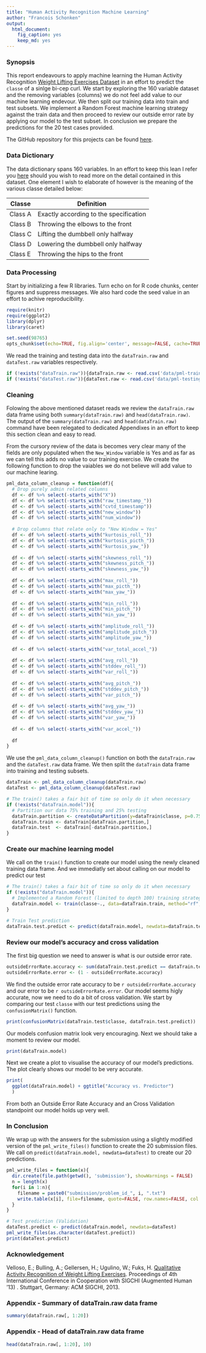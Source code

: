 ```yaml
---
title: "Human Activity Recognition Machine Learning"
author: "Francois Schonken"
output:
  html_document:
    fig_caption: yes
    keep_md: yes
---
```


### Synopsis
This report endeavours to apply machine learning the Human Activity Recognition [Weight Lifting Exercises Dataset](http://groupware.les.inf.puc-rio.br/har#weight_lifting_exercises) in an effort to predict the ```classe``` of a sinlge bi-cep curl. We start by exploring the 160 variable dataset and the removing variables (columns) we do not feel add value to our machine learning endevour. We then split our training data into train and test subsets. We implement a Random Forest machine learning strategy against the train data and then proceed to review our outside error rate by applying our model to the test subset. In conclusion we prepare the predictions for the 20 test cases provided.

The GitHub repository for this projects can be found [here](https://github.com/schonken/Practical_Machine_Learning_Project).

### Data Dictionary
The data dictionary spans 160 variables. In an effort to keep this lean I refer you [here](http://groupware.les.inf.puc-rio.br/har#weight_lifting_exercises#ixzz3MWksZVLK) should you wish to read more on the detail contained in this dataset. One element I wish to elaborate of however is the meaning of the various classe detailed below: 

Classe | Definition
-------|-----------
Class A | Exactly according to the specification
Class B | Throwing the elbows to the front
Class C | Lifting the dumbbell only halfway 
Class D | Lowering the dumbbell only halfway
Class E | Throwing the hips to the front

### Data Processing
Start by initializing a few R libraries. Turn echo on for R code chunks, center figures and suppress messages. We also hard code the seed value in an effort to achive reproducibility.
```r
require(knitr)
require(ggplot2)
library(dplyr)
library(caret)

set.seed(98765)
opts_chunk$set(echo=TRUE, fig.align='center', message=FALSE, cache=TRUE)
```

We read the training and testing data into the ```dataTrain.raw``` and ```dataTest.raw``` variables respectively. 
```r
if (!exists("dataTrain.raw")){dataTrain.raw <- read.csv('data/pml-training.csv')}
if (!exists("dataTest.raw")){dataTest.raw <- read.csv('data/pml-testing.csv')}
```

### Cleaning 
Folowing the above mentioned dataset reads we review the ```dataTrain.raw``` data frame using both ```summary(dataTrain.raw)``` and ```head(dataTrain.raw)```. The output of the ```summary(dataTrain.raw)``` and ```head(dataTrain.raw)``` command have been relegated to dedicated Appendixes in an effort to keep this section clean and easy to read. 

From the cursory review of the data is becomes very clear many of the fields are only populated when the ```New_Window``` variable is Yes and as far as we can tell this adds no value to our training exercise. We create the following function to drop the vaiables we do not believe will add value to our machine learing.  

```r
pml_data_column_cleanup = function(df){
  # Drop purely admin related columns
  df <- df %>% select(-starts_with("X"))
  df <- df %>% select(-starts_with("raw_timestamp_"))
  df <- df %>% select(-starts_with("cvtd_timestamp"))
  df <- df %>% select(-starts_with("new_window"))
  df <- df %>% select(-starts_with("num_window"))
  
  # Drop columns that relate only to "New Window = Yes"
  df <- df %>% select(-starts_with("kurtosis_roll_"))
  df <- df %>% select(-starts_with("kurtosis_picth_"))
  df <- df %>% select(-starts_with("kurtosis_yaw_"))
  
  df <- df %>% select(-starts_with("skewness_roll_"))
  df <- df %>% select(-starts_with("skewness_pitch_"))
  df <- df %>% select(-starts_with("skewness_yaw_"))
  
  df <- df %>% select(-starts_with("max_roll_"))
  df <- df %>% select(-starts_with("max_picth_"))
  df <- df %>% select(-starts_with("max_yaw_"))
  
  df <- df %>% select(-starts_with("min_roll_"))
  df <- df %>% select(-starts_with("min_pitch_"))
  df <- df %>% select(-starts_with("min_yaw_"))
  
  df <- df %>% select(-starts_with("amplitude_roll_"))
  df <- df %>% select(-starts_with("amplitude_pitch_"))
  df <- df %>% select(-starts_with("amplitude_yaw_"))
  
  df <- df %>% select(-starts_with("var_total_accel_"))
  
  df <- df %>% select(-starts_with("avg_roll_"))
  df <- df %>% select(-starts_with("stddev_roll_"))
  df <- df %>% select(-starts_with("var_roll_"))
  
  df <- df %>% select(-starts_with("avg_pitch_"))
  df <- df %>% select(-starts_with("stddev_pitch_"))
  df <- df %>% select(-starts_with("var_pitch_"))
  
  df <- df %>% select(-starts_with("avg_yaw_"))
  df <- df %>% select(-starts_with("stddev_yaw_"))
  df <- df %>% select(-starts_with("var_yaw_"))
  
  df <- df %>% select(-starts_with("var_accel_"))
  
  df
}
```

We use the ```pml_data_column_cleanup()``` function on both the ```dataTrain.raw``` and the ```dataTest.raw``` data frame. We then split the ```dataTrain``` data frame into training and testing subsets.

```r
dataTrain <- pml_data_column_cleanup(dataTrain.raw)
dataTest <- pml_data_column_cleanup(dataTest.raw)

# The train() takes a fair bit of time so only do it when necessary
if (!exists("dataTrain.model")){
  # Partition our data 75% training and 25% testing
  dataTrain.partition <- createDataPartition(y=dataTrain$classe, p=0.75, list=FALSE)
  dataTrain.train <- dataTrain[dataTrain.partition,]
  dataTrain.test  <- dataTrain[-dataTrain.partition,]
}
```

### Create our machine learning model
We call on the ```train()``` function to create our model using the newly cleaned training data frame. And we immediatly set about calling on our model to predict our test

```r
# The train() takes a fair bit of time so only do it when necessary
if (!exists("dataTrain.model")){
  # Implemented a Random Forest (limited to depth 100) training strategy
  dataTrain.model <- train(classe~., data=dataTrain.train, method="rf", ntree=100)
}

# Train Test prediction
dataTrain.test.predict <- predict(dataTrain.model, newdata=dataTrain.test)
```

### Review our model's accuracy and cross validation
The first big question we need to answer is what is our outside error rate. 
```r
outsideErrorRate.accuracy <- sum(dataTrain.test.predict == dataTrain.test$classe)/length(dataTrain.test.predict)
outsideErrorRate.error <- (1 - outsideErrorRate.accuracy)
```
We find the outside error rate accuracy to be `r outsideErrorRate.accuracy` and our error to be `r outsideErrorRate.error`. Our model seems higly accurate, now we need to do a bit of cross validation. We start by comparing our test ```classe``` with our test predictions using the ```confusionMatrix()``` function.

```r
print(confusionMatrix(dataTrain.test$classe, dataTrain.test.predict))
```
Our models confusion matrix look very encouraging. Next we should take a moment to review our model.

```r
print(dataTrain.model)
```

Next we create a plot to visualise the accuracy of our model's predictions. The plot clearly shows our model to be very accurate.

```r
print(
  ggplot(dataTrain.model) + ggtitle("Accuracy vs. Predictor")
  )
```

From both an Outside Error Rate Accuracy and an Cross Validation standpoint our model holds up very well.

### In Conclusion 
We wrap up with the answers for the submission using a slightly modified version of the ```pml_write_files()``` function to create the 20 submission files. We call on ```predict(dataTrain.model, newdata=dataTest)``` to create our 20 predictions.

```r
pml_write_files = function(x){
  dir.create(file.path(getwd(), 'submission'), showWarnings = FALSE)
  n = length(x)
  for(i in 1:n){
    filename = paste0("submission/problem_id_", i, ".txt")
    write.table(x[i], file=filename, quote=FALSE, row.names=FALSE, col.names=FALSE)
  }
}

# Test prediction (Validation)
dataTest.predict <- predict(dataTrain.model, newdata=dataTest)
pml_write_files(as.character(dataTest.predict))
print(dataTest.predict)
```

### Acknowledgement
Velloso, E.; Bulling, A.; Gellersen, H.; Ugulino, W.; Fuks, H. [Qualitative Activity Recognition of Weight Lifting Exercises](http://groupware.les.inf.puc-rio.br/work.jsf?p1=11201). Proceedings of 4th International Conference in Cooperation with SIGCHI (Augmented Human '13) . Stuttgart, Germany: ACM SIGCHI, 2013.

### Appendix - Summary of dataTrain.raw data frame
```r
summary(dataTrain.raw[, 1:20])
```

### Appendix - Head of dataTrain.raw data frame
```r
head(dataTrain.raw[, 1:20], 10)
```
